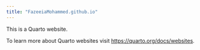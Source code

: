 ```yaml
---
title: "FazeeiaMohammed.github.io"
---
```


This is a Quarto website.


To learn more about Quarto websites visit <https://quarto.org/docs/websites>.
